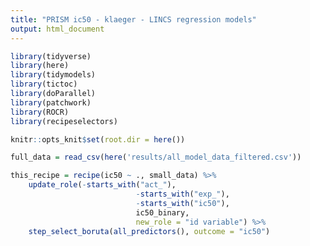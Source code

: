 ```yaml
---
title: "PRISM ic50 - klaeger - LINCS regression models"
output: html_document
---
```


```r
library(tidyverse)
library(here)
library(tidymodels)
library(tictoc)
library(doParallel)
library(patchwork)
library(ROCR)
library(recipeselectors)

knitr::opts_knit$set(root.dir = here())
```

```r
full_data = read_csv(here('results/all_model_data_filtered.csv'))
```

```r
this_recipe = recipe(ic50 ~ ., small_data) %>%
	update_role(-starts_with("act_"),
							-starts_with("exp_"),
							-starts_with("ic50"),
							ic50_binary,
							new_role = "id variable") %>% 
	step_select_boruta(all_predictors(), outcome = "ic50")


```


